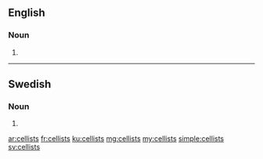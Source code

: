 ==English==

===Noun===
{{head|en}}

# {{plural of|cellist}}

----

==Swedish==

===Noun===
{{head|sv|noun form}}

# {{sv-noun-form-indef-gen|cellist}}

[[ar:cellists]]
[[fr:cellists]]
[[ku:cellists]]
[[mg:cellists]]
[[my:cellists]]
[[simple:cellists]]
[[sv:cellists]]